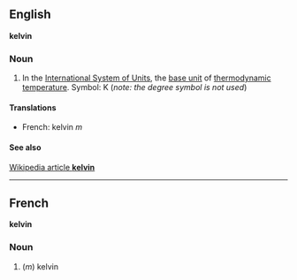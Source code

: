 ==English==
'''kelvin'''

===Noun===

#In the [[International System of Units]], the [[base unit]] of [[thermodynamic temperature]].  Symbol: K (''note: the degree symbol is not used'')

====Translations====

*French: kelvin ''m''

====See also====
[[en:kelvin|Wikipedia article '''kelvin''']]

----

==French==
'''kelvin'''

===Noun===

#(''m'') kelvin